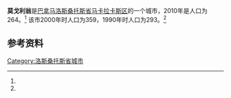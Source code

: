 {{Infobox settlement
|name                   = 莫戈利翁
|native_name            = 
|settlement_type        = [[市_(巴拿马)|市]]
|image_skyline          = 
|image_caption          = 
|image_alt              = 
|pushpin_map            =
|coordinates_display    = inline,title
|coordinates_region     = PA
|subdivision_type       = 国家
|subdivision_name       = {{flag|Panama}}
|subdivision_type1      = [[巴拿马行政区划|省份]]
|subdivision_name1      = [[洛斯桑托斯省|洛斯桑托斯省]]
|subdivision_type2      = [[区_(巴拿马)|区]]
|subdivision_name2      = [[马卡拉卡斯区|马卡拉卡斯区]]
|leader_title           = 
|leader_name            = 
|established_title      = 设立时间
|established_date       = 
|area_land_km2          = 55.2
|area_footnotes         = <ref name=inec>[http://www.contraloria.gob.pa/inec/archivos/P3601Cuadro11.xls {{Wayback|url=http://www.contraloria.gob.pa/inec/archivos/P3601Cuadro11.xls |date=20150923210542 }} "Cuadro 11 (Superficie, población y densidad de población en la República...)" [Table 11 (Area, population, and population density in the Republic...)<nowiki>]</nowiki>] (.xls). In {{cite web|title=Resultados Finales Básicos|trans-title=Basic Final Results|url=https://www.contraloria.gob.pa/inec/publicaciones/Publicaciones.aspx?ID_SUBCATEGORIA=59&ID_PUBLICACION=360&ID_IDIOMA=1&ID_CATEGORIA=13|publisher=[[巴拿马国家统计及普查局|巴拿马国家统计及普查局]]|accessdate=May 26, 2015|language=es|archive-date=2015-07-10|archive-url=https://web.archive.org/web/20150710070123/http://www.contraloria.gob.pa/inec/Publicaciones/Publicaciones.aspx?ID_SUBCATEGORIA=59&ID_PUBLICACION=360&ID_IDIOMA=1&ID_CATEGORIA=13|dead-url=no}}</ref>
|population_as_of       = 2010
|population_total       = 264
|population_footnotes   = <ref name=inec/>
|population_density_km2 = 4.8
|population_note        = 人口密度数据由计算得出
|timezone1              = [[北美东部时区|东部时区]]
|utc_offset1            = −5
|latd                   = 
|latm                   = 
|lats                   = 
|latNS                  = 
|longd                  = 
|longm                  = 
|longs                  = 
|longEW                 = }}

'''莫戈利翁'''是[[巴拿马|巴拿马]][[洛斯桑托斯省|洛斯桑托斯省]][[马卡拉卡斯区|马卡拉卡斯区]]的一个城市，2010年是人口为264。<ref name=inec/> 该市2000年时人口为359，1990年时人口为293。<ref name=inec/>

==参考资料==
{{reflist}}

{{Los Santos Province}}

{{coord|7.6500|N|80.4667|W|display=title}}

[[Category:洛斯桑托斯省城市|Category:洛斯桑托斯省城市]]

{{Panama-geo-stub}}